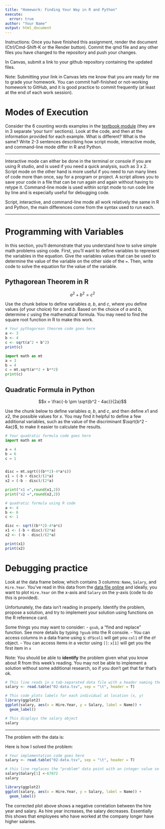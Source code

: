 ```yaml
---
title: "Homework: Finding Your Way in R and Python"
execute:
  error: true
author: "Your Name"
output: html_document
---
```


Instructions: Once you have finished this assignment, render the document (Ctrl/Cmd-Shift-K or the Render button). Commit the qmd file and any other files you have changed to the repository and push your changes.

In Canvas, submit a link to your github repository containing the updated files. 

Note: Submitting your link in Canvas lets me know that you are ready for me to grade your homework. You can commit half-finished or not-working homework to GitHub, and it is good practice to commit frequently (at least at the end of each work session). 

# Modes of Execution

Consider the 6 counting words examples in the [textbook module](https://srvanderplas.github.io/stat-computing-r-python/part-tools/04-scripts-notebooks.html#a-short-history-of-talking-to-computers) (they are in 3 separate 'your turn' sections). Look at the code, and then at the information provided for each example. What is different? What is the same? Write 2-3 sentences describing how script mode, interactive mode, and command-line mode differ in R and Python.

---

Interactive mode can either be done in the terminal or console if you are using R studio, and is used if you need a quick analysis, such as 3 x 2. Script mode on the other hand is more useful if you need to run many lines of code more than once, say for a program or project. A script allows you to save your code in a file that can be run again and again without having to retype it. Command-line mode is used within script mode to run code line by line and is especially useful for debugging code.

Script, interactive, and command-line mode all work relatively the same in R and Python, the main differences come from the syntax used to run each.

---


# Programming with Variables

In this section, you'll demonstrate that you understand how to solve simple math problems using code. First, you'll want to define variables to represent the variables in the equation. Give the variables values that can be used to determine the value of the variable on the other side of the `=`. Then, write code to solve the equation for the value of the variable. 

## Pythagorean Theorem in R

$$a^2 + b^2 = c^2$$

Use the chunk below to define variables $a$, $b$, and $c$, where you define values (of your choice) for $a$ and $b$. Based on the choice of $a$ and $b$, determine $c$ using the mathematical formula. You may need to find the square root function in R to make this work.

```r
# Your pythagorean theorem code goes here
a <- 3
b <- 4
c <- sqrt(a^2 + b^2)
print(c)
```
```python
import math as mt
a = 3
b = 4
c = mt.sqrt(a**2 + b**2)
print(c)

```
## Quadratic Formula in Python

$$x = \frac{-b \pm \sqrt{b^2 - 4ac}}{2a}$$

Use the chunk below to define variables $a$, $b$, and $c$, and then define $x1$ and $x2$, the possible values for $x$. You may find it helpful to define a few additional variables, such as the value of the discriminant $\sqrt{b^2 - 4ac}$, to make it easier to calculate the results. 

```python
# Your quadratic formula code goes here
import math as mt

a = 4
b = 6
c = 1


disc = mt.sqrt(((b**2)-4*a*c))
x1 = (-b + disc)/(2*a)
x2 = (-b - disc)/(2*a)

print("x1 =",round(x1,2))
print("x2 =",round(x2,2))
```
```r
# quadratic formula using R code
a <- 4
b <- 6
c <- 1

disc <- sqrt((b**2)-4*a*c)
x1 <- (-b + disc)/(2*a)
x2 <- (-b - disc)/(2*a)

print(x1)
print(x2)
```
# Debugging practice

Look at the data frame below, which contains 3 columns: `Name`, `Salary`, and `Hire.Year`. You've read in this data from the [data file online](https://github.com/unl-statistics/stat850/blob/main/homework/02-data.tsv) and ideally, you want to plot `Hire.Year` on the x-axis and `Salary` on the y-axis (code to do this is provided).

Unfortunately, the data isn't reading in properly. Identify the problem, propose a solution, and try to implement your solution using functions on the R reference card.

Some things you may want to consider: - `gsub`, a "find and replace" function. See more details by typing `?gsub` into the R console. - You can access columns in a data frame using `$`: `df$col1` will get you `col1` of the `df` object. - You can access items in a vector using `[]`: `x[1]` will get you the first item in `x`

Note: You should be able to **identify** the problem given what you know about R from this week's reading. You may not be able to implement a solution without some additional research, so if you don't get that far that's ok.

```r
# This line reads in a tab-separated data file with a header naming the columns
salary <- read.table("02-data.tsv", sep = "\t", header = T)

# This code plots labels for each individual at location (x, y)
library(ggplot2)
ggplot(salary, aes(x = Hire.Year, y = Salary, label = Name)) + 
  geom_label()

# This displays the salary object
salary
```

------------------------------------------------------------------------

The problem with the data is:

Here is how I solved the problem:

```r
# Your implementation code goes here
salary <- read.table("02-data.tsv", sep = "\t", header = T)

# this line replaces the "problem" data point with an integer value so R reads it as an integer and not as a string, and therefore plots it correctly
salary$Salary[1] <-67872
salary

library(ggplot2)
ggplot(salary, aes(x = Hire.Year, y = Salary, label = Name)) + 
  geom_label()
```
The corrected plot above shows a negative correlation between the hire year and salary. As hire year increases, the salary decreases. Essentially this shows that employees who have worked at the company longer have higher salaries.
